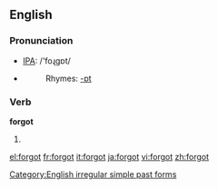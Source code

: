 ==English==

===Pronunciation===
*[[w:IPA|IPA]]: /'foɻgɒt/
*{{audio|en-us-forgot.ogg|Audio (US)}}
*:Rhymes: [[Rhymes:English:-ɒt|-ɒt]]

===Verb===
'''forgot'''
#{{simple past of|''[[forget]]''}}

[[Category:English irregular simple past forms]]

[[el:forgot]]
[[fr:forgot]]
[[it:forgot]]
[[ja:forgot]]
[[vi:forgot]]
[[zh:forgot]]